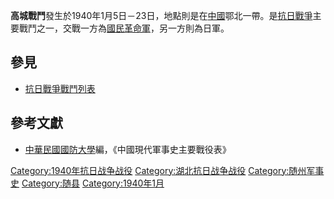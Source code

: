 {{Infobox Military Conflict|
campaign=|
image=|
caption=|
conflict=高城戰鬥|
date=1940年1月5日－1月23日|
place=[[中國|中國]]鄂北|
result=國民革命軍於高城附近襲擊日軍，國民革命軍傷亡官263員，士兵6294名，失蹤官7，士兵204名|
combatant1=中華民國國民革命軍31集團軍、13軍、89師|
combatant2=日軍之中國派遣軍13師團| 
commander1=湯恩伯、張雪中|
commander2=|
strength1=|
strength2=|
casualties1=|
casualties2=|
}}
'''高城戰鬥'''發生於1940年1月5日－23日，地點則是在[[中國|中國]]鄂北一帶。是[[抗日戰爭|抗日戰爭]]主要戰鬥之一，交戰一方為[[國民革命軍|國民革命軍]]，另一方則為日軍。
==參見==
*[[抗日戰爭戰鬥列表|抗日戰爭戰鬥列表]]
==參考文獻==
*[[中華民國|中華民國]][[國防大學_(臺灣)|國防大學]]編，《中國現代軍事史主要戰役表》

[[Category:1940年抗日战争战役|Category:1940年抗日战争战役]]
[[Category:湖北抗日战争战役|Category:湖北抗日战争战役]]
[[Category:随州军事史|Category:随州军事史]]
[[Category:随县|Category:随县]]
[[Category:1940年1月|Category:1940年1月]]